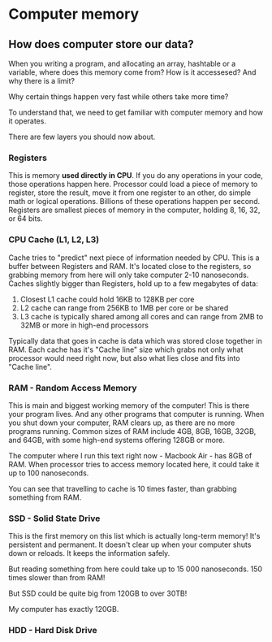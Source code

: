 # Computer memory

## How does computer store our data?

When you writing a program, and allocating an array, hashtable or a variable, where does this memory come from? 
How is it accessesed? 
And why there is a limit? 

Why certain things happen very fast while others take more time? 

To understand that, we need to get familiar with computer memory and how it operates.

There are few layers you should now about.

### Registers

This is memory **used directly in CPU**. If you do any operations in your code,
 those operations happen here.
Processor could load a piece of memory to register, store the result,
 move it from one register to an other, do simple math or logical operations.
 Billions of these operations happen per second. 
Registers are smallest pieces of memory in the computer, holding 8, 16, 32, or 64 bits.


### CPU Cache (L1, L2, L3)

Cache tries to "predict" next piece of information needed by CPU.
This is a buffer between Registers and RAM. 
It's located close to the registers, so grabbing memory from here will only take computer 2-10 nanoseconds.
Caches slightly bigger than Registers, hold up to a few megabytes of data:

1. Closest L1 cache could hold 16KB to 128KB per core
2. L2 cache can range from 256KB to 1MB per core or be shared
3. L3 cache is typically shared among all cores and can range from 2MB to 32MB or more in high-end processors

Typically data that goes in cache is data which was stored close together
 in RAM. Each cache has it's "Cache line" size which grabs not only what
  processor would need right now, but also what lies close and fits into
   "Cache line".

### RAM - Random Access Memory

This is main and biggest working memory of the computer! 
This is there your program lives. And any other programs that computer 
is running. When you shut down your computer, RAM clears up,
 as there are no more programs running.
Common sizes of RAM include 4GB, 8GB, 16GB, 32GB, and 64GB, with some high-end systems offering 128GB or more.

The computer where I run this text right now - Macbook Air - has 8GB of RAM.
When processor tries to access memory located here,
 it could take it up to 100 nanoseconds.

 You can see that travelling to cache is 10 times faster, than grabbing something from RAM.


 ### SSD - Solid State Drive

 This is the first memory on this list which is actually long-term memory! 
 It's persistent and permanent.
 It doesn't clear up when your computer shuts down or reloads.
It keeps the information safely.

But reading something from here could take up to 15 000 nanoseconds. 
150 times slower than from RAM!

But SSD could be quite big from 120GB to over 30TB!

My computer has exactly 120GB. 

### HDD - Hard Disk Drive



